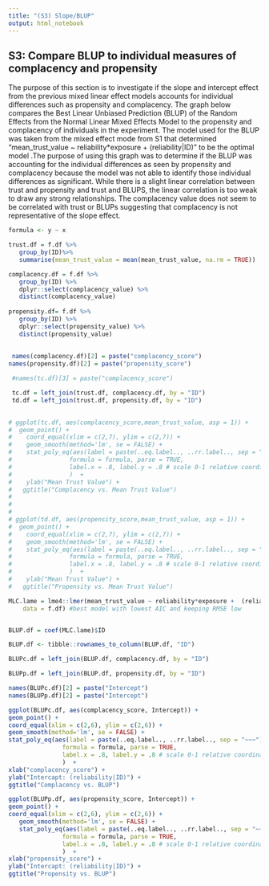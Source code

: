 ```yaml
---
title: "(S3) Slope/BLUP"
output: html_notebook
---
```



## S3: Compare BLUP to individual measures of complacency and propensity

The purpose of this section is to investigate if the slope and intercept effect from the previous mixed linear effect models accounts for individual differences such as propensity and complacency. The graph below compares the Best Linear Unbiased Prediction (BLUP) of the Random Effects from the Normal Linear Mixed Effects Model to the propensity and complacency of individuals in the experiment. The model used for the BLUP was taken from the mixed effect mode from S1 that determined "mean_trust_value ~ reliability*exposure +  (reliability|ID)" to be the optimal model .The purpose of using this graph was to determine if the BLUP was accounting for the individual differences as seen by propensity and complacency because the model was not able to identify those individual differences as significant. While there is a slight linear correlation between trust and propensity and trust and BLUPS, the linear correlation is too weak to draw any strong relationships. The complacency value does not seem to be correlated with trust or BLUPs suggesting that complacency is not representative of the slope effect. 

```r

formula <- y ~ x

trust.df = f.df %>%
   group_by(ID)%>%
   summarise(mean_trust_value = mean(mean_trust_value, na.rm = TRUE))

complacency.df = f.df %>%
   group_by(ID) %>%
   dplyr::select(complacency_value) %>%
   distinct(complacency_value)
 
propensity.df= f.df %>%
   group_by(ID) %>%
   dplyr::select(propensity_value) %>%
   distinct(propensity_value)
 
 
 names(complacency.df)[2] = paste("complacency_score")
names(propensity.df)[2] = paste("propensity_score")

 #names(tc.df)[3] = paste("complacency_score")

 tc.df = left_join(trust.df, complacency.df, by = "ID")
 td.df = left_join(trust.df, propensity.df, by = "ID")
 

# ggplot(tc.df, aes(complacency_score,mean_trust_value, asp = 1)) +
#  geom_point() +
#    coord_equal(xlim = c(2,7), ylim = c(2,7)) +
#    geom_smooth(method='lm', se = FALSE) +
#    stat_poly_eq(aes(label = paste(..eq.label.., ..rr.label.., sep = "~~~")),
#                formula = formula, parse = TRUE,
#                label.x = .8, label.y = .8 # scale 0-1 relative coordinates
#                )  + 
#    ylab("Mean Trust Value") +
#   ggtitle("Complacency vs. Mean Trust Value")
# 
# 
# 
# ggplot(td.df, aes(propensity_score,mean_trust_value, asp = 1)) +
#  geom_point() +
#    coord_equal(xlim = c(2,7), ylim = c(2,7)) + 
#    geom_smooth(method='lm', se = FALSE) +
#    stat_poly_eq(aes(label = paste(..eq.label.., ..rr.label.., sep = "~~~")),
#                formula = formula, parse = TRUE,
#                label.x = .8, label.y = .8 # scale 0-1 relative coordinates
#                )  + 
#    ylab("Mean Trust Value") +
#   ggtitle("Propensity vs. Mean Trust Value")

MLC.lame = lme4::lmer(mean_trust_value ~ reliability*exposure +  (reliability|ID),
    data = f.df) #best model with lowest AIC and keeping RMSE low


BLUP.df = coef(MLC.lame)$ID

BLUP.df <- tibble::rownames_to_column(BLUP.df, "ID")

BLUPc.df = left_join(BLUP.df, complacency.df, by = "ID")

BLUPp.df = left_join(BLUP.df, propensity.df, by = "ID")

names(BLUPc.df)[2] = paste("Intercept")
names(BLUPp.df)[2] = paste("Intercept")

ggplot(BLUPc.df, aes(complacency_score, Intercept)) +
geom_point() +
coord_equal(xlim = c(2,6), ylim = c(2,6)) +
geom_smooth(method='lm', se = FALSE) +
stat_poly_eq(aes(label = paste(..eq.label.., ..rr.label.., sep = "~~~")),
               formula = formula, parse = TRUE,
               label.x = .8, label.y = .8 # scale 0-1 relative coordinates
               )  + 
xlab("complacency_score") +
ylab("Intercapt: (reliability|ID)") +
ggtitle("Complacency vs. BLUP")

ggplot(BLUPp.df, aes(propensity_score, Intercept)) +
geom_point() +
coord_equal(xlim = c(2,6), ylim = c(2,6)) +
   geom_smooth(method='lm', se = FALSE) +
   stat_poly_eq(aes(label = paste(..eq.label.., ..rr.label.., sep = "~~~")),
               formula = formula, parse = TRUE,
               label.x = .8, label.y = .8 # scale 0-1 relative coordinates
               )  + 
xlab("propensity_score") +
ylab("Intercapt: (reliability|ID)") +
ggtitle("Propensity vs. BLUP")

```






